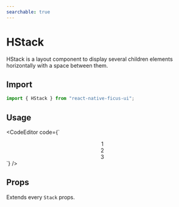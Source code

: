 ```yaml
---
searchable: true
---
```



# HStack

HStack is a layout component to display several children elements horizontally with a space between them.

## Import

```js
import { HStack } from "react-native-ficus-ui";
```

## Usage

<CodeEditor code={`<HStack spacing={10}>
  <Center w={40} h={40} bg="yellow.200">
    <Text>1</Text>
  </Center>
  <Center w={40} h={40} bg="red.200">
    <Text>2</Text>
  </Center>
  <Center w={40} h={40} bg="pink.200">
    <Text>3</Text>
  </Center>
</HStack>`} />

## Props

Extends every `Stack` props.

